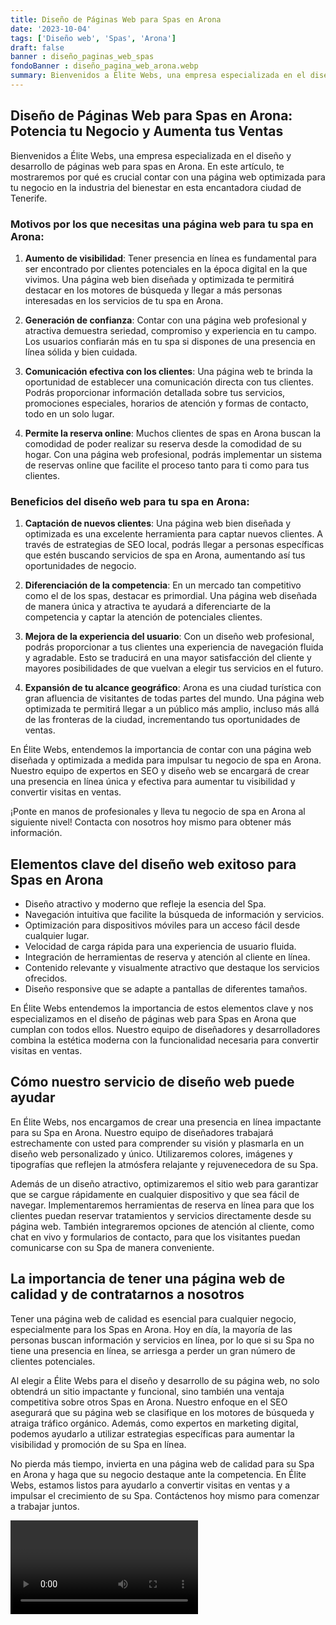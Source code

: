 ```yaml
---
title: Diseño de Páginas Web para Spas en Arona
date: '2023-10-04'
tags: ['Diseño web', 'Spas', 'Arona']
draft: false
banner : diseño_paginas_web_spas
fondoBanner : diseño_pagina_web_arona.webp
summary: Bienvenidos a Élite Webs, una empresa especializada en el diseño y desarrollo de páginas web para spas en Arona. En este artículo, te mostraremos por qué es crucial contar con una página web optimizada para tu negocio en la industria del bienestar en esta encantadora ciudad de Tenerife.
---
```


## Diseño de Páginas Web para Spas en Arona: Potencia tu Negocio y Aumenta tus Ventas

Bienvenidos a Élite Webs, una empresa especializada en el diseño y desarrollo de páginas web para spas en Arona. En este artículo, te mostraremos por qué es crucial contar con una página web optimizada para tu negocio en la industria del bienestar en esta encantadora ciudad de Tenerife.

### Motivos por los que necesitas una página web para tu spa en Arona:

1. **Aumento de visibilidad**: Tener presencia en línea es fundamental para ser encontrado por clientes potenciales en la época digital en la que vivimos. Una página web bien diseñada y optimizada te permitirá destacar en los motores de búsqueda y llegar a más personas interesadas en los servicios de tu spa en Arona.

2. **Generación de confianza**: Contar con una página web profesional y atractiva demuestra seriedad, compromiso y experiencia en tu campo. Los usuarios confiarán más en tu spa si dispones de una presencia en línea sólida y bien cuidada.

3. **Comunicación efectiva con los clientes**: Una página web te brinda la oportunidad de establecer una comunicación directa con tus clientes. Podrás proporcionar información detallada sobre tus servicios, promociones especiales, horarios de atención y formas de contacto, todo en un solo lugar.

4. **Permite la reserva online**: Muchos clientes de spas en Arona buscan la comodidad de poder realizar su reserva desde la comodidad de su hogar. Con una página web profesional, podrás implementar un sistema de reservas online que facilite el proceso tanto para ti como para tus clientes.

### Beneficios del diseño web para tu spa en Arona:

1. **Captación de nuevos clientes**: Una página web bien diseñada y optimizada es una excelente herramienta para captar nuevos clientes. A través de estrategias de SEO local, podrás llegar a personas específicas que estén buscando servicios de spa en Arona, aumentando así tus oportunidades de negocio.

2. **Diferenciación de la competencia**: En un mercado tan competitivo como el de los spas, destacar es primordial. Una página web diseñada de manera única y atractiva te ayudará a diferenciarte de la competencia y captar la atención de potenciales clientes.

3. **Mejora de la experiencia del usuario**: Con un diseño web profesional, podrás proporcionar a tus clientes una experiencia de navegación fluida y agradable. Esto se traducirá en una mayor satisfacción del cliente y mayores posibilidades de que vuelvan a elegir tus servicios en el futuro.

4. **Expansión de tu alcance geográfico**: Arona es una ciudad turística con gran afluencia de visitantes de todas partes del mundo. Una página web optimizada te permitirá llegar a un público más amplio, incluso más allá de las fronteras de la ciudad, incrementando tus oportunidades de ventas.

En Élite Webs, entendemos la importancia de contar con una página web diseñada y optimizada a medida para impulsar tu negocio de spa en Arona. Nuestro equipo de expertos en SEO y diseño web se encargará de crear una presencia en línea única y efectiva para aumentar tu visibilidad y convertir visitas en ventas.

¡Ponte en manos de profesionales y lleva tu negocio de spa en Arona al siguiente nivel! Contacta con nosotros hoy mismo para obtener más información.

<GifSeo />

<Cta />

## Elementos clave del diseño web exitoso para Spas en Arona

- Diseño atractivo y moderno que refleje la esencia del Spa.
- Navegación intuitiva que facilite la búsqueda de información y servicios.
- Optimización para dispositivos móviles para un acceso fácil desde cualquier lugar.
- Velocidad de carga rápida para una experiencia de usuario fluida.
- Integración de herramientas de reserva y atención al cliente en línea.
- Contenido relevante y visualmente atractivo que destaque los servicios ofrecidos.
- Diseño responsive que se adapte a pantallas de diferentes tamaños.

En Élite Webs entendemos la importancia de estos elementos clave y nos especializamos en el diseño de páginas web para Spas en Arona que cumplan con todos ellos. Nuestro equipo de diseñadores y desarrolladores combina la estética moderna con la funcionalidad necesaria para convertir visitas en ventas.

## Cómo nuestro servicio de diseño web puede ayudar

En Élite Webs, nos encargamos de crear una presencia en línea impactante para su Spa en Arona. Nuestro equipo de diseñadores trabajará estrechamente con usted para comprender su visión y plasmarla en un diseño web personalizado y único. Utilizaremos colores, imágenes y tipografías que reflejen la atmósfera relajante y rejuvenecedora de su Spa.

Además de un diseño atractivo, optimizaremos el sitio web para garantizar que se cargue rápidamente en cualquier dispositivo y que sea fácil de navegar. Implementaremos herramientas de reserva en línea para que los clientes puedan reservar tratamientos y servicios directamente desde su página web. También integraremos opciones de atención al cliente, como chat en vivo y formularios de contacto, para que los visitantes puedan comunicarse con su Spa de manera conveniente.

## La importancia de tener una página web de calidad y de contratarnos a nosotros

Tener una página web de calidad es esencial para cualquier negocio, especialmente para los Spas en Arona. Hoy en día, la mayoría de las personas buscan información y servicios en línea, por lo que si su Spa no tiene una presencia en línea, se arriesga a perder un gran número de clientes potenciales.

Al elegir a Élite Webs para el diseño y desarrollo de su página web, no solo obtendrá un sitio impactante y funcional, sino también una ventaja competitiva sobre otros Spas en Arona. Nuestro enfoque en el SEO asegurará que su página web se clasifique en los motores de búsqueda y atraiga tráfico orgánico. Además, como expertos en marketing digital, podemos ayudarlo a utilizar estrategias específicas para aumentar la visibilidad y promoción de su Spa en línea.

No pierda más tiempo, invierta en una página web de calidad para su Spa en Arona y haga que su negocio destaque ante la competencia. En Élite Webs, estamos listos para ayudarlo a convertir visitas en ventas y a impulsar el crecimiento de su Spa. Contáctenos hoy mismo para comenzar a trabajar juntos.

<Video />

<CtaBot job='Spas' city='Arona'/>

<Gmaps query='Arona+españa+maps' />
